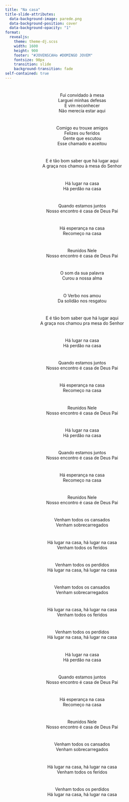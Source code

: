 ```yaml
---
title: "Na casa"
title-slide-attributes:
  data-background-image: parede.png
  data-background-position: cover
  data-background-opacity: "1"
format: 
  revealjs:
    theme: theme-dj.scss
    width: 1600
    height: 900
    footer: "#JOVENSCAHo #DOMINGO JOVEM"
    fontsize: 90px
    transition: slide
    background-transition: fade
self-contained: true
---
```


# {background-image="parede.png"}

<center>
Fui convidado à mesa <br>
Larguei minhas defesas <br>
E vim reconhecer <br>
Não merecia estar aqui <br>
</center>

# {background-image="parede.png"}

<center>
Comigo eu trouxe amigos <br>
Felizes ou feridos <br>
Gente que escutou <br>
Esse chamado e aceitou <br>
</center>

# {background-image="parede.png"}

<center>
E é tão bom saber que há lugar aqui <br>
A graça nos chamou à mesa do Senhor <br>
</center>

# {background-image="parede.png"}

<center>
Há lugar na casa <br>
Há perdão na casa <br>
</center>

# {background-image="parede.png"}

<center>
Quando estamos juntos <br>
Nosso encontro é casa de Deus Pai <br>
</center>

# {background-image="parede.png"}

<center>
Há esperança na casa <br>
Recomeço na casa <br>
</center>

# {background-image="parede.png"}

<center>
Reunidos Nele <br>
Nosso encontro é casa de Deus Pai <br>
</center>

# {background-image="parede.png"}

<center>
O som da sua palavra <br>
Curou a nossa alma <br>
</center>

# {background-image="parede.png"}

<center>
O Verbo nos amou <br>
Da solidão nos resgatou <br>
</center>

# {background-image="parede.png"}

<center>
E é tão bom saber que há lugar aqui <br>
A graça nos chamou pra mesa do Senhor <br>
</center>

# {background-image="parede.png"}

<center>
Há lugar na casa <br>
Há perdão na casa <br>
</center>

# {background-image="parede.png"}

<center>
Quando estamos juntos <br>
Nosso encontro é casa de Deus Pai <br>
</center>

# {background-image="parede.png"}

<center>
Há esperança na casa <br>
Recomeço na casa <br>
</center>

# {background-image="parede.png"}

<center>
Reunidos Nele <br>
Nosso encontro é casa de Deus Pai <br>
</center>

# {background-image="parede.png"}

<center>
Há lugar na casa <br>
Há perdão na casa <br>
</center>

# {background-image="parede.png"}

<center>
Quando estamos juntos <br>
Nosso encontro é casa de Deus Pai <br>
</center>

# {background-image="parede.png"}

<center>
Há esperança na casa <br>
Recomeço na casa <br>
</center>

# {background-image="parede.png"}

<center>
Reunidos Nele <br>
Nosso encontro é casa de Deus Pai <br>
</center>

# {background-image="parede.png"}

<center>
Venham todos os cansados <br>
Venham sobrecarregados <br>
</center>

# {background-image="parede.png"}

<center>
Há lugar na casa, há lugar na casa <br>
Venham todos os feridos <br>
</center>

# {background-image="parede.png"}

<center>
Venham todos os perdidos <br>
Há lugar na casa, há lugar na casa <br>
</center>

# {background-image="parede.png"}

<center>
Venham todos os cansados <br>
Venham sobrecarregados <br>
</center>

# {background-image="parede.png"}

<center>
Há lugar na casa, há lugar na casa <br>
Venham todos os feridos <br>
</center>

# {background-image="parede.png"}

<center>
Venham todos os perdidos <br>
Há lugar na casa, há lugar na casa <br>
</center>

# {background-image="parede.png"}

<center>
Há lugar na casa <br>
Há perdão na casa <br>
</center>

# {background-image="parede.png"}

<center>
Quando estamos juntos <br>
Nosso encontro é casa de Deus Pai <br>
</center>

# {background-image="parede.png"}

<center>
Há esperança na casa <br>
Recomeço na casa <br>
</center>

# {background-image="parede.png"}

<center>
Reunidos Nele <br>
Nosso encontro é casa de Deus Pai <br>
</center>

# {background-image="parede.png"}

<center>
Venham todos os cansados <br>
Venham sobrecarregados <br>
</center>

# {background-image="parede.png"}

<center>
Há lugar na casa, há lugar na casa <br>
Venham todos os feridos <br>
</center>

# {background-image="parede.png"}

<center>
Venham todos os perdidos <br>
Há lugar na casa, há lugar na casa <br>
</center>